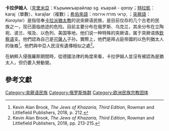 {{Infobox ethnic group
| group = 卡拉伊姆人<br><small>къарай, karaj</small>
| flag =
| flag_caption =
| image = [[File:Qaraylar.jpg|220px]]
| image_caption = 穿著傳統長袍的卡拉伊姆人，攝於[[克里米亞|克里米亞]]，19世紀。
| population = ~2,000人
| region1 = {{flag|Israel}}
| pop1 = ?
| ref1 =
| region2 = {{flag|Ukraine}}
| pop2 = 1,196
| ref2 = <ref name="ukrcensus">{{cite web|url=http://2001.ukrcensus.gov.ua/eng/results/general/nationality/|title=About number and composition population of Ukraine by data All-Ukrainian census of the population 2001|work=Ukraine Census 2001|publisher=State Statistics Committee of Ukraine|accessdate=17 January 2012|archive-date=2012-03-06|archive-url=https://web.archive.org/web/20120306113431/http://2001.ukrcensus.gov.ua/eng/results/general/nationality/|dead-url=no}}</ref>
| region3 = {{flag|Poland}}
| pop3 = 346
| ref3 = <ref>{{Cite web |url=http://www.stat.gov.pl/cps/rde/xbcr/gus/LUD_ludnosc_stan_str_dem_spo_NSP2011.pdf |title=Ludność. Stan i struktura demograficzno-społeczna.Narodowy Spis Powszechny Ludności i Mieszkań 2011. |accessdate=2014-03-18 |archive-date=2017-11-18 |archive-url=https://web.archive.org/web/20171118132604/http://www.stat.gov.pl/cps/rde/xbcr/gus/LUD_ludnosc_stan_str_dem_spo_NSP2011.pdf |dead-url=no }}</ref>
| region4 = {{flag|Lithuania}}
| pop4 = 241
| ref4 = <ref>{{Cite web |url=http://www.stat.gov.lt/uploads/Lietuvos_gyventojai_2011.pdf |title=Lithuanian 2011 Population Census in Brief |accessdate=2014-03-18 |archive-date=2020-02-29 |archive-url=https://web.archive.org/web/20200229144415/https://www.stat.gov.lt/uploads/Lietuvos_gyventojai_2011.pdf |dead-url=yes }}</ref>
| region5 = {{flag|Russia}}
| pop5 = 205
| ref5 = <ref>[http://www.perepis-2010.ru/results_of_the_census/tab5.xls Russian Census 2010: Population by ethnicity] {{Wayback|url=http://www.perepis-2010.ru/results_of_the_census/tab5.xls |date=20131204011922 }} {{ru icon}}</ref>
| pop8 =
| ref8 =
| region9 =
| pop9 =
| ref9 =
| region10 =
| pop10 =
| ref10 =
| languages = {{en-link|卡拉伊姆語|Karaim language}}、[[立陶宛語|立陶宛語]]、[[波蘭語|波蘭語]]、[[俄語|俄語]]
| religions = [[卡拉派猶太教|卡拉派猶太教]]、[[基督教|基督教]]
| related =
| footnotes =
}}
'''卡拉伊姆人'''（[[克里米亞|克里米亞]]{{en-link|卡拉伊姆語|Karaim language}}：Кърымкъарайлар sg. къарай - ''qaray''；[[特拉凱|特拉凱]]{{en-link|卡拉伊姆語|Karaim language}}：karaj（單數）、karajlar（複數）；[[希伯來語|希伯來語]]：קראי מזרח אירופה, ；[[突厥語|突厥語]]：''Karaylar''）是指信奉[[卡拉派猶太教|卡拉派猶太教]]的说突厥语民族，是目前仅存的几个古老的民族之一，现已面临绝迹的危险。目前主要分布在俄罗斯、乌克兰，其余分布在立陶宛、波兰、埃及、以色列、美国等地，他们说一种特殊的突厥语，属于突厥语族[[欽察语|欽察语]]支。他們認為自己是[[可薩人|可薩人]]子孙。實際上，他們是拜占庭帝國的以色列猶太人的後裔<ref>Kevin Alan Brook, ''The Jews of Khazaria, Third Edition'', Rowman and Littlefield Publishers, 2018, p. 212.</ref>。他們與中亞人民沒有遺傳相似之處<ref>Kevin Alan Brook, ''The Jews of Khazaria, Third Edition'', Rowman and Littlefield Publishers, 2018, pp. 213-215.</ref>。

在納粹入侵俄羅斯期間時，從德國法律的角度來看，卡拉伊姆人並沒有被認為是猶太人，但仍要入勞動營。

==參考文獻==
<references/>

{{突厥语民族}}

[[Category:突厥语民族|Category:突厥语民族]]
[[Category:俄罗斯族群|Category:俄罗斯族群]]
[[Category:欧洲民族宗教团体|Category:欧洲民族宗教团体]]